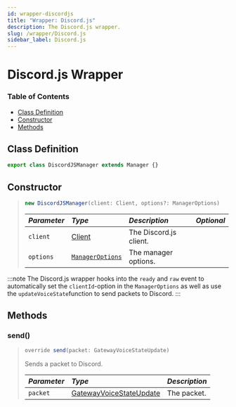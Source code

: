 ```yaml
---
id: wrapper-discordjs
title: "Wrapper: Discord.js"
description: The Discord.js wrapper.
slug: /wrapper/Discord.js
sidebar_label: Discord.js
---
```


# Discord.js Wrapper

### Table of Contents
- [Class Definition](#class-definition)
- [Constructor](#constructor)
- [Methods](#methods)

## Class Definition
```ts
export class DiscordJSManager extends Manager {}
```

## Constructor

> ```ts
> new DiscordJSManager(client: Client, options?: ManagerOptions)
> ```
> | <i className="fa-solid fa-hashtag"/> Parameter | <i className="fa-solid fa-font"/> Type                                        | <i className="fa-solid fa-list"/> Description | <i className="fa-solid fa-flask"/> Optional |
> | :--------------------------------------------- |:------------------------------------------------------------------------------| :---------------------------------------------| :------------------------------------------:|
> | `client`                                       | [Client](https://discord.js.org/docs/packages/discord.js/main/Client:Class) | The Discord.js client.                        | <i className="fa-solid fa-xmark"/>          |
> | `options`                                      | [`ManagerOptions`](../../Typedefs/ManagerOptions.mdx)                         | The manager options.                          | <i className="fa-solid fa-check"/>          |
:::note
The Discord.js wrapper hooks into the `ready` and `raw` event to automatically set the `clientId`-option in the `ManagerOptions` as well as use the `updateVoiceState`function to send packets to Discord.
:::

## Methods

### send()
> ```ts
> override send(packet: GatewayVoiceStateUpdate)
> ```
> Sends a packet to Discord.
>
> | <i className="fa-solid fa-hashtag"/> Parameter | <i className="fa-solid fa-font"/> Type                                                                    | <i className="fa-solid fa-list"/> Description |
> | :--------------------------------------------- | :-------------------------------------------------------------------------------------------------------- | :-------------------------------------------- |
> | `packet`                                       | [GatewayVoiceStateUpdate](https://discord.com/developers/docs/topics/gateway-events#update-voice-state) | The packet.                                   |
